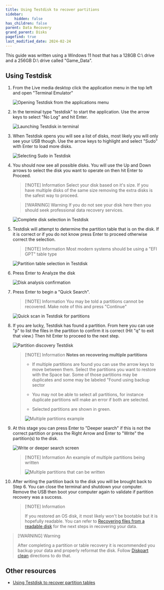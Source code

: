 ```yaml
---
title: Using Testdisk to recover partitions
sidebar:
    hidden: false
has_children: false
parent: Data Recovery
grand_parent: Disks
pagefind: true
last_modified_date: 2024-02-24
---
```



<UseLLCD />


<DataRecoveryWarning />

This guide was written using a Windows 11 host that has a 128GB C:\ drive and a 256GB D:\ drive called "Game_Data".

## Using Testdisk
1. From the Live media desktop click the application menu in the top left and open "Terminal Emulator"

    ![Opening Testdisk from the applications menu](../../../../assets/testdisk/testdisk0.webp)

2. In the terminal type "testdisk" to start the application. Use the arrow keys to select "No Log" and hit Enter. 

    ![Launching Testdisk in terminal](../../../../assets/testdisk/testdisk1.webp)

3. When Testdisk opens you will see a list of disks, most likely you will only see your USB though. Use the arrow keys to highlight and select "Sudo" with Enter to load more disks.

    ![Selecting Sudo in Testdisk](../../../../assets/testdisk/testdisk2.webp)

4. You should now see all possible disks. You will use the Up and Down arrows to select the disk you want to operate on then hit Enter to Proceed.

    > [!NOTE] Information
    > Select your disk based on it's size. If you have multiple disks of the same size removing the extra disks is the safest way to proceed.

    > [!WARNING] Warning
    > If you do not see your disk here then you should seek professional data recovery services.

    ![Complete disk selection in Testdisk](../../../../assets/testdisk/testdisk3.webp)

5. Testdisk will attempt to determine the partition table that is on the disk. If it is correct or if you do not know press Enter to proceed otherwise correct the selection.

    > [!NOTE] Information
    > Most modern systems should be using a "EFI GPT" table type

    ![Partition table selection in Testdisk](../../../../assets/testdisk/testdisk4.webp)

6. Press Enter to Analyze the disk

    ![Disk analysis confirmation](../../../../assets/testdisk/testdisk5.webp)

7. Press Enter to begin a "Quick Search".

    > [!NOTE] Information
    > You may be told a partitions cannot be recovered. Make note of this and press "Continue"

    ![Quick scan in Testdisk for partitions](../../../../assets/testdisk/testdisk6.webp)

8. If you are lucky, Testdisk has found a partition. From here you can use "p" to list the files in the partition to confirm it is correct (Hit "q" to exit that view.) Then hit Enter to proceed to the next step.

    ![Partition discovery Testdisk](../../../../assets/testdisk/testdisk7.webp)

    > [!NOTE] Information
    > **Notes on recovering multiple partitions**
    > 
    > - If multiple partitions are found you can use the arrow keys to move between them. Select the partitions you want to restore with the Space bar. Some of those partitions may be duplicates and some may be labeled "Found using backup sector
    > 
    > - You may not be able to select all partitions, for instance duplicate partitions will make an error if both are selected.
    > 
    > - Selected partitions are shown in green.
    > 
    > ![Multiple partitions example](../../../../assets/testdisk/testdisk8.webp)

9. At this stage you can press Enter to "Deeper search" if this is not the correct partition or press the Right Arrow and Enter to "Write" the partition(s) to the disk.

    ![Write or deeper search screen](../../../../assets/testdisk/testdisk9.webp)

    > [!NOTE] Information
    > An example of multiple partitions being written
    > 
    > ![Multiple partitions that can be written](../../../../assets/testdisk/testdisk10.webp)

10. After writing the partition back to the disk you will be brought back to Step 6. You can close the terminal and shutdown your computer. Remove the USB then boot your computer again to validate if partition recovery was a success.

    > [!NOTE] Information
    > 
    > If you restored an OS disk, it most likely won't be bootable but it is hopefully readable. You can refer to [Recovering files from a readable disk](/disks/data-recovery/reading-linux) for the next steps in recovering your data.

> [!WARNING] Warning
> 
> After completing a partition or table recovery it is recommended you backup your data and properly reformat the disk. Follow [Diskpart clean](/factoids/diskpart-clean) directions to do that.

## Other resources
- [Using Testdisk to recover partition tables](https://www.howtoforge.com/data_recovery_with_testdisk)